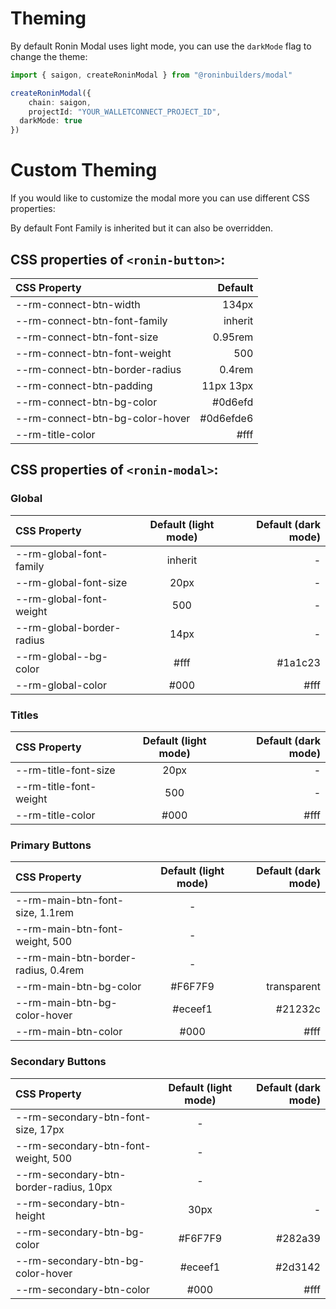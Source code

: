 
# Theming

By default Ronin Modal uses light mode, you can use the `darkMode` flag to change the theme:

```ts {6}
import { saigon, createRoninModal } from "@roninbuilders/modal"

createRoninModal({
	chain: saigon,
	projectId: "YOUR_WALLETCONNECT_PROJECT_ID",
  darkMode: true
})
```

# Custom Theming

If you would like to customize the modal more you can use different CSS properties:

<Callout type="info">
 By default Font Family is inherited but it can also be overridden.
</Callout>

## CSS properties of `<ronin-button>`:

|	CSS Property |	Default	|
| :----- | ----: |
|	--rm-connect-btn-width	|	134px	|
|	--rm-connect-btn-font-family	|	inherit	|
| --rm-connect-btn-font-size | 0.95rem |
| --rm-connect-btn-font-weight | 500 |
| --rm-connect-btn-border-radius | 0.4rem |
| --rm-connect-btn-padding | 11px 13px |
| --rm-connect-btn-bg-color | #0d6efd |
| --rm-connect-btn-bg-color-hover | #0d6efde6 |
| --rm-title-color | #fff |

## CSS properties of `<ronin-modal>`:

### Global

| CSS Property |	Default (light mode)	| Default (dark mode) |
| :----- | :----: | ----: |
| --rm-global-font-family | inherit | - |
| --rm-global-font-size | 20px | - |
| --rm-global-font-weight | 500 | - |
| --rm-global-border-radius | 14px | - |
| --rm-global--bg-color | #fff | #1a1c23 |
| --rm-global-color | #000 | #fff |

### Titles

| CSS Property |	Default (light mode)	| Default (dark mode) |
| :----- | :----: | ----: |
| --rm-title-font-size | 20px | - |
| --rm-title-font-weight | 500 | - |
| --rm-title-color | #000 | #fff |

### Primary Buttons

|	CSS Property |	Default (light mode)	| Default (dark mode) |
| :----- | :----: | ----: |
| --rm-main-btn-font-size, 1.1rem | - |
| --rm-main-btn-font-weight, 500 | - |
| --rm-main-btn-border-radius, 0.4rem | - |
| --rm-main-btn-bg-color | #F6F7F9 | transparent |
| --rm-main-btn-bg-color-hover | #eceef1 | #21232c |
| --rm-main-btn-color | #000 | #fff |


### Secondary Buttons

| CSS Property |	Default (light mode)	| Default (dark mode) |
| :----- | :----: | ----: |
| --rm-secondary-btn-font-size, 17px | - |
| --rm-secondary-btn-font-weight, 500 | - |
| --rm-secondary-btn-border-radius, 10px | - |
| --rm-secondary-btn-height | 30px | - |
| --rm-secondary-btn-bg-color | #F6F7F9 | #282a39 |
| --rm-secondary-btn-bg-color-hover | #eceef1 | #2d3142 |
| --rm-secondary-btn-color | #000 | #fff |